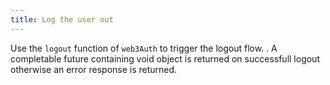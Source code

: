 ```yaml
---
title: Log the user out
---
```


Use the `logout` function of `web3Auth` to trigger the logout flow. . A completable future containing void object is returned on successfull logout
otherwise an error response is returned.
